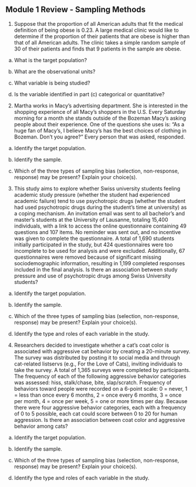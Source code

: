 ## Module 1 Review - Sampling Methods

1.	Suppose that the proportion of all American adults that fit the medical definition of being obese is 0.23. A large medical clinic would like to determine if the proportion of their patients that are obese is higher than that of all American adults. The clinic takes a simple random sample of 30 of their patients and finds that 9 patients in the sample are obese. 

a. What is the target population?

\vspace{0.4in}

b.  What are the observational units?

\vspace{0.4in}

c. What variable is being studied?

\vspace{0.4in}

d. Is the variable identified in part (c) categorical or quantitative?

\vspace{0.4in}


2.	Martha works in Macy’s advertising department. She is interested in the shopping experience of all Macy’s shoppers in the U.S. Every Saturday morning for a month she stands outside of the Bozeman Macy’s asking people about their experience. One of the questions she uses is: “As a huge fan of Macy’s, I believe Macy’s has the best choices of clothing in Bozeman. Don’t you agree?” Every person that was asked, responded.

a.	Identify the target population.

\vspace{0.4in}

b. Identify the sample.

\vspace{0.4in}

c. Which of the three types of sampling bias (selection, non-response, response) may be present?  Explain your choice(s).

\vspace{0.5in}

\newpage

3. This study aims to explore whether Swiss university students feeling academic study pressure (whether the student had experienced academic failure) tend to use psychotropic drugs (whether the student had used psychotropic drugs during the student’s time at university) as a coping mechanism. An invitation email was sent to all bachelor’s and master’s students at the University of Lausanne, totaling 15,400 individuals, with a link to access the online questionnaire containing 49 questions and 107 items. No reminder was sent out, and no incentive was given to complete the questionnaire. A total of 1,690 students initially participated in the study, but 424 questionnaires were too incomplete to be used for analysis and were excluded. Additionally, 67 questionnaires were removed because of significant missing sociodemographic information, resulting in 1,199 completed responses included in the final analysis.  Is there an association between study pressure and use of psychotropic drugs among Swiss University students?

a.	Identify the target population.

\vspace{0.4in}

b. Identify the sample.

\vspace{0.4in}

c. Which of the three types of sampling bias (selection, non-response, response) may be present?  Explain your choice(s).

\vspace{0.4in}

d. Identify the type and roles of each variable in the study.

\vspace{0.6in}

4. Researchers decided to investigate whether a cat’s coat color is associated with aggressive cat behavior by creating a 20-minute survey. The survey was distributed by posting it to social media and through cat-related listservs (e.g., For the Love of Cats), inviting individuals to take the survey. A total of 1,365 surveys were completed by participants. The frequency of each of the following aggressive behavior categories was assessed: hiss, stalk/chase, bite, slap/scratch. Frequency of behaviors toward people were recorded on a 6-point scale: 0 = never, 1 = less than once every 6 months, 2 = once every 6 months, 3 = once per month, 4 = once per week, 5 = one or more times per day. Because there were four aggressive behavior categories, each with a frequency of 0 to 5 possible, each cat could score between 0 to 20 for human aggression. Is there an association between coat color and aggressive behavior among cats?

a.	Identify the target population.

\vspace{0.4in}

b. Identify the sample.

\vspace{0.4in}

c. Which of the three types of sampling bias (selection, non-response, response) may be present?  Explain your choice(s).

\vspace{0.4in}

d. Identify the type and roles of each variable in the study.

\vspace{0.6in}


\newpage